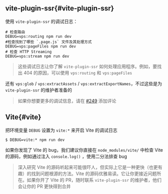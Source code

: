 ## vite-plugin-ssr{#vite-plugin-ssr}

使用 `vite-plugin-ssr` 的调试日志：

```shell
# 检查路由
DEBUG=vps:routing npm run dev
#检查找到了哪些 `.page.js` 文件及其处理方式
DEBUG=vps:pageFiles npm run dev
# 检查 HTTP Streaming
DEBUG=vps:stream npm run dev
```

> 这些调试日志让你了解 `vite-plugin-ssr` 如何处理应用程序。例如，要找出 404 的原因，可以使用 `vps:routing` 和 `vps:pageFiles`

还有 `vps:glob` / `vps:extractAssets` / `vps:extractExportNames`，不过这些是为 `vite-plugin-ssr` 的维护者准备的

> 如果你想要更多的调试信息，请在 [#249](https://github.com/brillout/vite-plugin-ssr/issues/249) 添加评论

## Vite{#vite}

把环境变量 `DEBUG` 设置为 `vite:*` 来开启 Vite 的调试日志

```shell
$ DEBUG=vite:* npm run dev
```

如果你发现了 Vite 的 bug，我们建议你直接在 `node_modules/vite/` 中检查 Vite 的源码，例如通过注入 `console.log()` ，使用二分法排查 bug

> 深入研究 Vite 的源码听起来可能很吓人，但实际上它是一种更快（也更有趣）的找到问题根源的方法。Vite 的源码优雅易读。它让你更接近问题所在。如果你开了 Vite 的 PR，随时联系 `vite-plugin-ssr` 的维护者，他们会让你的 PR 更快得到合并
